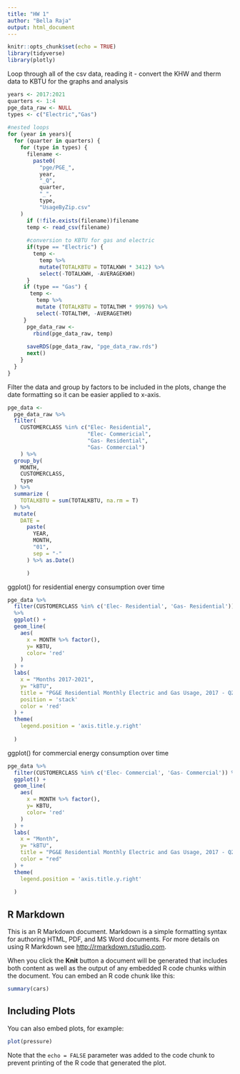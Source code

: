 ```yaml
---
title: "HW 1"
author: "Bella Raja"
output: html_document
---
```


```r
knitr::opts_chunk$set(echo = TRUE)
library(tidyverse)
library(plotly)
```
Loop through all of the csv data, reading it - convert the KHW and therm data to KBTU for the graphs and analysis
```r
years <- 2017:2021
quarters <- 1:4
pge_data_raw <- NULL
types <- c("Electric","Gas")
  
#nested loops
for (year in years){
  for (quarter in quarters) {
    for (type in types) {
      filename <- 
        paste0(
          "pge/PGE_",
          year,
          "_Q",
          quarter,
          "_",
          type,
          "UsageByZip.csv"
    ) 
      if (!file.exists(filename))filename
      temp <- read_csv(filename)
     
      #conversion to KBTU for gas and electric  
      if(type == "Electric") {
        temp <- 
          temp %>%
          mutate(TOTALKBTU = TOTALKWH * 3412) %>%
          select(-TOTALKWH, -AVERAGEKWH)
      }
     if (type == "Gas") {
       temp <- 
         temp %>%
         mutate (TOTALKBTU = TOTALTHM * 99976) %>%
         select(-TOTALTHM, -AVERAGETHM)
     }
      pge_data_raw <- 
        rbind(pge_data_raw, temp)
      
      saveRDS(pge_data_raw, "pge_data_raw.rds")
      next()
    }
  }
}
```
Filter the data and group by factors to be included in the plots, change the date formatting so it can be easier applied to x-axis. 
```r
pge_data <- 
  pge_data_raw %>%
  filter(
    CUSTOMERCLASS %in% c("Elec- Residential", 
                         "Elec- Commericial",
                         "Gas- Residential", 
                         "Gas- Commercial")
    ) %>%
  group_by(
    MONTH,
    CUSTOMERCLASS,
    type
  ) %>%
  summarize (
    TOTALKBTU = sum(TOTALKBTU, na.rm = T)
  ) %>%
  mutate(
    DATE = 
      paste(
        YEAR,
        MONTH,
        "01",
        sep = "-"
      ) %>% as.Date()

      )
```
ggplot() for residential energy consumption over time
```r
pge_data %>%
  filter(CUSTOMERCLASS %in% c('Elec- Residential', 'Gas- Residential'))
  %>%
  ggplot() + 
  geom_line(
    aes(
      x = MONTH %>% factor(), 
      y= KBTU,
      color= 'red'
    )
  ) +
  labs(
    x = "Months 2017-2021",
    y= "kBTU",
    title = "PG&E Residential Monthly Electric and Gas Usage, 2017 - Q2 2021",
    position = 'stack'
    color = 'red'
  ) +
  theme(
    legend.position = 'axis.title.y.right'
    
  )
```
ggplot() for commercial energy consumption over time

```r
pge_data %>%
  filter(CUSTOMERCLASS %in% c('Elec- Commercial', 'Gas- Commercial')) %>%
  ggplot() + 
  geom_line(
    aes(
      x = MONTH %>% factor(), 
      y= KBTU,
      color= 'red'
    )
  ) +
  labs(
    x = "Month",
    y= "kBTU",
    title = "PG&E Residential Monthly Electric and Gas Usage, 2017 - Q2 2021",
    color = "red"
  ) +
  theme(
    legend.position = 'axis.title.y.right'
    
  )
```



## R Markdown

This is an R Markdown document. Markdown is a simple formatting syntax for authoring HTML, PDF, and MS Word documents. For more details on using R Markdown see <http://rmarkdown.rstudio.com>.

When you click the **Knit** button a document will be generated that includes both content as well as the output of any embedded R code chunks within the document. You can embed an R code chunk like this:

```r
summary(cars)
```

## Including Plots

You can also embed plots, for example:

```r
plot(pressure)
```

Note that the `echo = FALSE` parameter was added to the code chunk to prevent printing of the R code that generated the plot.
